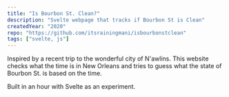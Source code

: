 ```yaml
---
title: "Is Bourbon St. Clean?"
description: "Svelte webpage that tracks if Bourbon St is Clean"
createdYear: "2020"
repo: "https://github.com/itsrainingmani/isbourbonstclean"
tags: ["svelte, js"]
---
```


Inspired by a recent trip to the wonderful city of N'awlins.
This website checks what the time is in New Orleans and tries to guess what the state of Bourbon St. is based on the time.

Built in an hour with Svelte as an experiment.
